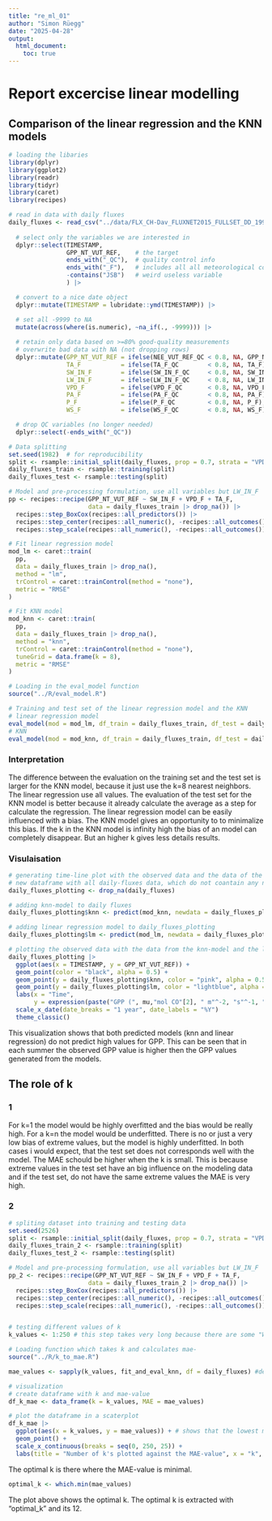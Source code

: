 ```yaml
---
title: "re_ml_01"
author: "Simon Rüegg"
date: "2025-04-28"
output: 
  html_document: 
    toc: true
---
```


# Report excercise linear modelling


## Comparison of the linear regression and the KNN models

```r
# loading the libaries
library(dplyr)
library(ggplot2)
library(readr)
library(tidyr)
library(caret)
library(recipes)
```

```r
# read in data with daily fluxes
daily_fluxes <- read_csv("../data/FLX_CH-Dav_FLUXNET2015_FULLSET_DD_1997-2014_1-3.csv") |>  
  
  # select only the variables we are interested in
  dplyr::select(TIMESTAMP,
                GPP_NT_VUT_REF,    # the target
                ends_with("_QC"),  # quality control info
                ends_with("_F"),   # includes all all meteorological covariates
                -contains("JSB")   # weird useless variable
                ) |>

  # convert to a nice date object
  dplyr::mutate(TIMESTAMP = lubridate::ymd(TIMESTAMP)) |>

  # set all -9999 to NA
  mutate(across(where(is.numeric), ~na_if(., -9999))) |> 
  
  # retain only data based on >=80% good-quality measurements
  # overwrite bad data with NA (not dropping rows)
  dplyr::mutate(GPP_NT_VUT_REF = ifelse(NEE_VUT_REF_QC < 0.8, NA, GPP_NT_VUT_REF),
                TA_F           = ifelse(TA_F_QC        < 0.8, NA, TA_F),
                SW_IN_F        = ifelse(SW_IN_F_QC     < 0.8, NA, SW_IN_F),
                LW_IN_F        = ifelse(LW_IN_F_QC     < 0.8, NA, LW_IN_F),
                VPD_F          = ifelse(VPD_F_QC       < 0.8, NA, VPD_F),
                PA_F           = ifelse(PA_F_QC        < 0.8, NA, PA_F),
                P_F            = ifelse(P_F_QC         < 0.8, NA, P_F),
                WS_F           = ifelse(WS_F_QC        < 0.8, NA, WS_F)) |> 

  # drop QC variables (no longer needed)
  dplyr::select(-ends_with("_QC"))
```

```r
# Data splitting
set.seed(1982)  # for reproducibility
split <- rsample::initial_split(daily_fluxes, prop = 0.7, strata = "VPD_F")
daily_fluxes_train <- rsample::training(split)
daily_fluxes_test <- rsample::testing(split)

# Model and pre-processing formulation, use all variables but LW_IN_F
pp <- recipes::recipe(GPP_NT_VUT_REF ~ SW_IN_F + VPD_F + TA_F, 
                      data = daily_fluxes_train |> drop_na()) |> 
  recipes::step_BoxCox(recipes::all_predictors()) |> 
  recipes::step_center(recipes::all_numeric(), -recipes::all_outcomes()) |>
  recipes::step_scale(recipes::all_numeric(), -recipes::all_outcomes())

# Fit linear regression model
mod_lm <- caret::train(
  pp, 
  data = daily_fluxes_train |> drop_na(), 
  method = "lm",
  trControl = caret::trainControl(method = "none"),
  metric = "RMSE"
)

# Fit KNN model
mod_knn <- caret::train(
  pp, 
  data = daily_fluxes_train |> drop_na(), 
  method = "knn",
  trControl = caret::trainControl(method = "none"),
  tuneGrid = data.frame(k = 8),
  metric = "RMSE"
)
```

```r
# Loading in the eval_model function
source("../R/eval_model.R")
```

```r
# Training and test set of the linear regression model and the KNN
# linear regression model
eval_model(mod = mod_lm, df_train = daily_fluxes_train, df_test = daily_fluxes_test)
# KNN
eval_model(mod = mod_knn, df_train = daily_fluxes_train, df_test = daily_fluxes_test)
```
### Interpretation
The difference between the evaluation on the training set and the test set is larger for the KNN model, because it just use the k=8 nearest neighbors. The linear regression use all values. 
The evaluation of the test set for the KNN model is better because it already calculate the average as a step for calculate the regression. 
The linear regression model can be easily influenced with a bias. The KNN model gives an opportunity to to minimalize this bias. If the k in the KNN model is infinity high the bias of an model can completely disappear. But an higher k gives less details results.

### Visulaisation
```r
# generating time-line plot with the observed data and the data of the linear regression model and the KNN model
# new dataframe with all daily-fluxes data, which do not coantain any na-value, so the mod_knn and mod_lm data can be added
daily_fluxes_plotting <- drop_na(daily_fluxes)

# adding knn-model to daily fluxes
daily_fluxes_plotting$knn <- predict(mod_knn, newdata = daily_fluxes_plotting)

# adding linear regression model to daily_fluxes_plotting
daily_fluxes_plotting$lm <- predict(mod_lm, newdata = daily_fluxes_plotting)

# plotting the observed data with the data from the knn-model and the linear regression model in the same plot
daily_fluxes_plotting |>
  ggplot(aes(x = TIMESTAMP, y = GPP_NT_VUT_REF)) +
  geom_point(color = "black", alpha = 0.5) +
  geom_point(y = daily_fluxes_plotting$knn, color = "pink", alpha = 0.5) +
  geom_point(y = daily_fluxes_plotting$lm, color = "lightblue", alpha = 0.5) +
  labs(x = "Time",
       y = expression(paste("GPP (", mu,"mol CO"[2], " m"^-2, "s"^-1, ")"))) +
  scale_x_date(date_breaks = "1 year", date_labels = "%Y")
  theme_classic()
```
This visualization shows that both predicted models (knn and linear regression) do not predict high values for GPP. This can be seen that in each summer the observed GPP value is higher then the GPP values generated from the models. 


## The role of k

### 1

For k=1 the model would be highly overfitted and the bias would be really high. For a k=n the model would be underfitted. There is no or just a very low bias of extreme values, but the model is highly underfitted. In both cases i would expect, that the test set does not corresponds well with the model. The MAE schould be higher when the k is small. This is because extreme values in the test set have an big influence on the modeling data and if the test set, do not have the same extreme values the MAE is very high. 

### 2

```r
# spliting dataset into training and testing data
set.seed(2526)
split <- rsample::initial_split(daily_fluxes, prop = 0.7, strata = "VPD_F")
daily_fluxes_train_2 <- rsample::training(split)
daily_fluxes_test_2 <- rsample::testing(split)

# Model and pre-processing formulation, use all variables but LW_IN_F
pp_2 <- recipes::recipe(GPP_NT_VUT_REF ~ SW_IN_F + VPD_F + TA_F, 
                      data = daily_fluxes_train_2 |> drop_na()) |> 
  recipes::step_BoxCox(recipes::all_predictors()) |> 
  recipes::step_center(recipes::all_numeric(), -recipes::all_outcomes()) |>
  recipes::step_scale(recipes::all_numeric(), -recipes::all_outcomes())


# testing different values of k
k_values <- 1:250 # this step takes very long because there are some "Warnungen: Non positiv values in selected variable" and "No Box-Cox transformation could be estimated for TA_F

# Loading function which takes k and calculates mae-
source("../R/k_to_mae.R")

mae_values <- sapply(k_values, fit_and_eval_knn, df = daily_fluxes) #determining MAE-value for each k (1 to lenngt of rows und daily fluxes)

```
```r
# visualization
# create dataframe with k and mae-value
df_k_mae <- data_frame(k = k_values, MAE = mae_values)

# plot the dataframe in a scaterplot
df_k_mae |> 
  ggplot(aes(x = k_values, y = mae_values)) + # shows that the lowest mae_value is around 10 to 15
  geom_point() +
  scale_x_continuous(breaks = seq(0, 250, 25)) +
  labs(title = "Number of k's plotted against the MAE-value", x = "k", y = "MAE")
```


The optimal k is there where the MAE-value is minimal.
```r
optimal_k <- which.min(mae_values)
```
The plot above shows the optimal k. The optimal k is extracted with "optimal_k" and its 12.

